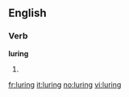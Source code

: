 
==English==

===Verb===
'''luring'''

# {{present participle of|[[lure]]}}

[[fr:luring]]
[[it:luring]]
[[no:luring]]
[[vi:luring]]